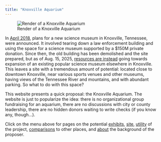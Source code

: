 ```yaml
---
title: "Knoxville Aquarium"
---
```


![Render of a Knoxville Aquarium](Gemini_Generated_Image_cs3pcfcs3pcfcs3p.png){fig-alt="A Google Gemini rendering of an aquarium building. It reflects the prompt used: Create a photograph of an architecturally interesting aquarium building of about 150,000 square feet. The building should have an exterior with a lot of marble and glass. It is two stories tall. It has a patio on the roof and also some sedum. The building is sited in a park on a hill. The name of the building is the Knoxville Aquarium. We should be able to see fish tanks and similar structures through the windows. The aquarium focuses on freshwater fish from Tennessee. Bronze relief structures of freshwater animals are inset in the facade of the building. A diverse set of people are visiting the aquarium"}

In [April 2018](https://www.knoxvilletn.gov/cms/One.aspx?portalId=109562&pageId=12786975), plans for a new science museum in Knoxville, Tennessee, were announced. It involved tearing down a law enforcement building and using the space for a science museum supported by a $150M private donation. Since then, the old building has been demolished and the site prepared, but as of Aug. 15, 2025, [resources are instead](https://www.knoxnews.com/story/news/local/2025/08/15/jim-clayton-will-give-police-department-site-back-if-council-approves-the-muse-knoxville/83078755007/) going towards expansion of an existing popular science museum elsewhere in Knoxville. This leaves a site with a tremendous amount of potential: located close to downtown Knoxville, near various sports venues and other museums, having views of the Tennessee River and mountains, and with abundant parking. So what to do with this space?

This website presents a quick proposal: the Knoxville Aquarium. The website is just to popularize the idea: there is no organizational group fundraising for an aquarium, there are no discussions with city or county leadership, there are no hidden donors waiting to write checks (if you know any, though...). 

Click on the menu above for pages on the potential [exhibits](exhibits.html), [site](site.html), [utility](utility.html) of the project, [comparisons](comparisons.html) to other places, and [about](about.html) the background of the proposer.